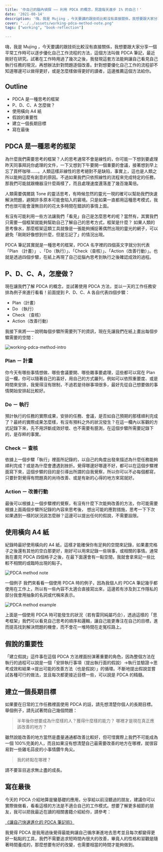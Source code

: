 ```yaml
---
title: '作自己的腦內偵探 —— 利用 PDCA 的概念，見證每天進步 1% 的自己！'
date: '2021-08-14'
description: '嗨，我是 Mujing ，今天要講的跟技術比較沒有直接關係，我想要跟大家分享一個平常工作時可以逐步優化自己工作流程的方法，這個方法叫做 PDCA 筆記，最近剛好在研究。'
cover: "../../assets/working-pdca-method-note.png"
tags: ["working", "book-reflection"]
    
---
```


嗨，我是 Mujing ，今天要講的跟技術比較沒有直接關係，我想要跟大家分享一個平常工作時可以逐步優化自己工作流程的方法，這個方法叫做 PDCA 筆記，最近剛好在研究。試著在工作時用過了幾次之後，我發現這套方法能夠讓自己看見自己執行任務的現況，再想辦法針對問題逐個改善。針對想要優化自己工作的流程卻不知道哪邊可以做得更好，或是怎麼樣做得更好的讀者，這邊推薦這個方法給你。

## Outline

- PDCA 是一種思考的框架
- P、D、C、A 怎麼做？
- 使用橫向 A4 紙
- 假說的重要性
- 建立一個長期目標
- 寫在最後

## PDCA 是一種思考的框架

為什麼我們需要思考的框架？人的思考通常不會是線性的，你可能一下想到要處理昨天同事拜託你處理的文件，一下又想到下午要開一個重要的會議，接著想到早上忘了買杯咖啡……。人類這樣非線性的思考絕對不是缺陷，事實上，這也是人類之所以能夠這麼有創意的原因。不過如果我們只依照線性的流程來完成特定的任務，那我們可能就跟機器沒什麼兩樣了，而且處理速度還落差了幾百幾萬倍。

人類需要偶爾跳 Tone 的靈活思考，有時候忽然的靈光一現的確可以幫助我們快速解決問題，避開許多原本可能會陷入的窘境。只是如果一直都用這種思考模式，我們也很可能會漫無目的的花太多時間在錯誤的事情上面。

有沒有可能利用一些方法讓我們「看見」自己是怎麼思考的呢？當然有，其實我們只需要一個框架就能夠幫助自己了解自己的思考方式，框架是什麼？ 如果人類的思考像水，那麼框架這類工具就像是一張能夠捕捉著偶然出現的靈光的網子，可以避免「剛剛好像想到什麼，但是忘記了」的情況出現。

PDCA 筆記其實就是一種思考的框架，PDCA 名字裡的四個英文字就分別代表「Plan （計畫）」 、「Do（執行）」、「Check（查核）」、「Action（改善行動）」。也就是透過四個步驟，在紙上再現了自己從腦內思考到執行之後確認成效的過程。

## P、D、C、A，怎麼做？

現在讓我們了解 PDCA 的概念，並試著使用 PDCA 方法，並以一天的工作任務安排為例子來進行看看！前面提到 P、D、C、A 各自代表四個步驟：

- Plan（計畫）
- Do （執行）
- Check （查核）
- Action（改善行動）

我接下來將一一說明每個步驟所需要列下的資訊，現在先讓我們在紙上畫出每個步驟需要的空間：

![working-pdca-method-intro](../../assets/working-pdca-method-intro.png)

### Plan － 計畫

你今天有哪些事情想做、哪些會議要開、哪些雜事要處理，這些都可以寫在 Plan 這一欄，你可以隨著自己的喜好，用自己的方式羅列，例如可以依照重要度、或是時間來安排，我覺得沒有限制，不過若是待辦事項很多，最好先從自己想要做的事情開始安排起比較好。

### Do － 執行

預計執行的任務的實際成果，安排的任務、會議，是否如自己預期的那樣順利完成了？最終的實際成果怎麼樣，有沒有預料之外的狀況發生？在這一欄內以客觀的方式記錄下來，先不用評斷成效好壞、也不需要有臆測，在這個步驟所需要記錄下的，是存粹的事實。

### Check － 查核

依據上一個步驟「執行」裡面所記錄的，以自己的角度出發來描述為什麼任務能夠順利完成？或是為什麼會遭遇到挫折。覺得哪邊好哪邊不好，都可以在這個步驟裡面寫下來，這個步驟的目的是引導出所謂的自我覺察，所以你可以不必每個都寫，只要針對覺得有問題真的尚待改善、或是有新的心得的地方來寫就好。

### Action － 改善行動

最後可以根據上一個步驟裡的覺察，有沒有什麼下次能夠改善的方法，你可能需要根據上面兩個步驟所記錄的內容來思考後， 想出可能的應對措施，思考一下下次如果遇到一樣的狀況該怎麼辦？這邊可以提出任何的假說，不需要設限。

## 使用橫向 A4 紙

紀錄時最好使用橫向的 A4 紙，這樣才能確保你有足夠的空間來記錄，如果畫完格子之後還有其他的空白那更好，剛好可以用來記錄一些瑣事，或相關的事情。通常我在畫完 PDCA 四個格子之後，在最下面還會有一點空間，我就會拿來記一些比較不相關的或臨時出現的點子。

![PDCA method note](../../assets/working-pdca-method-note.png)

一個例子
我們來看看一個使用 PDCA 時的例子，因為我個人的 PDCA 筆記幾乎都使用在工作上，所以有一些內容不太適合直接寫出來，這邊若有涉及到工作隱私的部分我會用抽象的名詞或代稱來表示。

![PDCA method example](../../assets/working-pdca-method-example.png)

上面是一個使用 PDCA 時可能發生的狀況（若有雷同純屬巧合），透過這樣的「思考框架」我們可以看見自己思考的順序和邏輯，讓自己能更專注在自己的目標，進而提高找到解決問題的機會，而不會花一堆時間在走冤枉路上。

## 假說的重要性

「建立假說」這件事在這個 PDCA 方法裡面扮演著重要的角色，因為整個方法在執行的過程可以說是一個「安排執行事項（提出執行面的假說）->執行並驗證->思考成效和結果->提出可能的改善方法（也是假說）」的循環。不斷地提出假說並嘗試各種可行的做法，並且每次都更接近目標一些，可以說是 PDCA 的精髓。

## 建立一個長期目標

如果要在日常的工作任務裡面使用 PDCA 的話，請先想清楚你個人的長期目標。舉個例子，請先試著問自己幾個問題：

> 半年後你想要成為什麼樣的人？獲得什麼樣的能力？
> 哪裡才是現在真正應該改善的地方？

雖然說能改善的地方當然是盡量通通都改善比較好，但可惜實際上我們不可能成為一個 100%完美的人，而且如果沒有想清楚自己最需要改善的地方在哪裡，就很容易對一些雞毛蒜皮的小事情鑽牛角尖。

> 我的終點在哪裡？

請不要盲目追求無止盡的成長。

## 寫在最後

今天的 PDCA 介紹地算是蠻基礎的應用，分享給以前沒聽過的朋友，建議你可以實際做做看，看看這樣的方法是不適合自己的工作模式。想要了解更多細節的朋友，我可以把我最近在讀的相關書籍介紹給你，請參考：

[《讓自己快速進化的 PDCA 筆記術》](https://www.books.com.tw/products/0010761289)

我覺得 PDCA 是我用過後覺得最能夠讓自己循序漸進地去思考並且每次都變得更好一點點的工具，我們不需要追求短時間內很大的改善，畢竟人的性格和習觀是隨著時間養成的，那麼想要有好的改變，也需要相當的時間才能夠做到。
